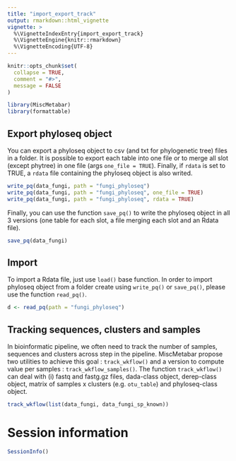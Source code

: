 ```yaml
---
title: "import_export_track"
output: rmarkdown::html_vignette
vignette: >
  %\VignetteIndexEntry{import_export_track}
  %\VignetteEngine{knitr::rmarkdown}
  %\VignetteEncoding{UTF-8}
---
```



```r
knitr::opts_chunk$set(
  collapse = TRUE,
  comment = "#>",
  message = FALSE
)
```

```r
library(MiscMetabar)
library(formattable)
```

## Export phyloseq object

You can export a phyloseq object to csv (and txt for phylogenetic tree) files in a folder. It is possible to export each table into one file or to merge all slot (except phytree) in one file (args `one_file = TRUE`). Finally, if `rdata` is set to TRUE, a `rdata` file containing the phyloseq object is also writed. 

```r
write_pq(data_fungi, path = "fungi_phyloseq")
write_pq(data_fungi, path = "fungi_phyloseq", one_file = TRUE)
write_pq(data_fungi, path = "fungi_phyloseq", rdata = TRUE)
```

Finally, you can use the function `save_pq()` to write the phyloseq object in all 3 versions (one table for each slot, a file merging each slot and an Rdata file).

```r
save_pq(data_fungi)
```

## Import

To import a Rdata file, just use `load()` base function. In order to import phyloseq object from a folder create using `write_pq()` or `save_pq()`, please use the function `read_pq()`. 

```r
d <- read_pq(path = "fungi_phyloseq")
```

## Tracking sequences, clusters and samples

In bioinformatic pipeline, we often need to track the number of samples, sequences and clusters across step in the pipeline. MiscMetabar propose two utilities to achieve this goal : `track_wkflow()` and a version to compute value per samples : `track_wkflow_samples()`. The function `track_wkflow()` can deal with (i) fastq and fastg.gz files, dada-class object, derep-class object, matrix of samples x clusters (e.g. `otu_table`) and phyloseq-class object.

```r
track_wkflow(list(data_fungi, data_fungi_sp_known))
```

# Session information

```r
SessionInfo()
```